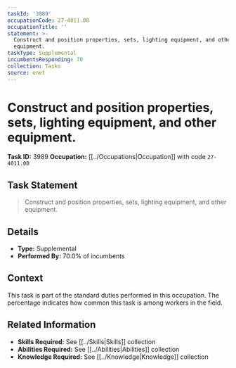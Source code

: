 ```yaml
---
taskId: '3989'
occupationCode: 27-4011.00
occupationTitle: ''
statement: >-
  Construct and position properties, sets, lighting equipment, and other
  equipment.
taskType: Supplemental
incumbentsResponding: 70
collection: Tasks
source: onet
---
```

# Construct and position properties, sets, lighting equipment, and other equipment.

**Task ID:** 3989
**Occupation:** [[../Occupations|Occupation]] with code `27-4011.00`

## Task Statement

> Construct and position properties, sets, lighting equipment, and other equipment.

## Details

- **Type:** Supplemental
- **Performed By:** 70.0% of incumbents

## Context

This task is part of the standard duties performed in this occupation. The percentage indicates how common this task is among workers in the field.

## Related Information

- **Skills Required:** See [[../Skills|Skills]] collection
- **Abilities Required:** See [[../Abilities|Abilities]] collection
- **Knowledge Required:** See [[../Knowledge|Knowledge]] collection
